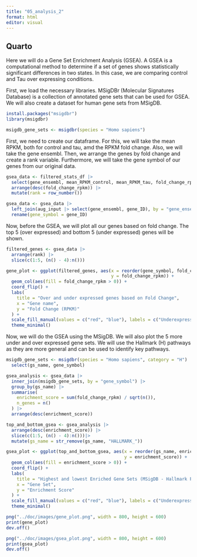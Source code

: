 ```yaml
---
title: "05_analysis_2"
format: html
editor: visual
---
```


## Quarto

Here we will do a Gene Set Enrichment Analysis (GSEA). A GSEA is a computational method to determine if a set of genes shows statistically significant differences in two states. In this case, we are comparing control and Tau over expressing conditions.

First, we load the necessary libraries. MSigDBr (Molecular Signatures Database) is a collection of annotated gene sets that can be used for GSEA. We will also create a dataset for human gene sets from MSigDB.

```r
install.packages("msigdbr")
library(msigdbr)

msigdb_gene_sets <- msigdbr(species = "Homo sapiens")
```

First, we need to create our dataframe. For this, we will take the mean RPKM, both for control and tau, amd the RPKM fold change. Also, we will take the gene ensembl. Then, we arrange the genes by fold change and create a rank variable. Furthermore, we will take the gene symbol of our genes from our original data.

```r

gsea_data <- filtered_stats_df |>
  select(gene_ensembl, mean_RPKM_control, mean_RPKM_tau, fold_change_rpkm) |>
  arrange(desc(fold_change_rpkm)) |>
  mutate(rank = row_number())

gsea_data <- gsea_data |>
  left_join(aug_input |> select(gene_ensembl, gene_ID), by = "gene_ensembl") |>
  rename(gene_symbol = gene_ID)
```

Now, before the GSEA, we will plot all our genes based on fold change. The top 5 (over expressed) and bottom 5 (under expressed) genes will be shown.

```r
filtered_genes <- gsea_data |>
  arrange(rank) |>
  slice(c(1:5, (n() - 4):n()))

gene_plot <- ggplot(filtered_genes, aes(x = reorder(gene_symbol, fold_change_rpkm), 
                                        y = fold_change_rpkm)) +
  geom_col(aes(fill = fold_change_rpkm > 0)) +  
  coord_flip() +
  labs(
    title = "Over and under expressed genes based on Fold Change",
    x = "Gene name",
    y = "Fold Change (RPKM)"
  ) +
  scale_fill_manual(values = c("red", "blue"), labels = c("Underexpressed", "Overexpressed"), name = "Expression") +
  theme_minimal()
```

Now, we will do the GSEA using the MSigDB. We will also plot the 5 more under and over expressed gene sets. We will use the Hallmark (H) pathways as they are more general and can be used to identify key pathways.

```r
msigdb_gene_sets <- msigdbr(species = "Homo sapiens", category = "H") |>
  select(gs_name, gene_symbol)

gsea_analysis <- gsea_data |>
  inner_join(msigdb_gene_sets, by = "gene_symbol") |>
  group_by(gs_name) |>
  summarise(
    enrichment_score = sum(fold_change_rpkm) / sqrt(n()),
    n_genes = n()
  ) |>
  arrange(desc(enrichment_score))

top_and_bottom_gsea <- gsea_analysis |>
  arrange(desc(enrichment_score)) |>
  slice(c(1:5, (n() - 4):n()))|>
  mutate(gs_name = str_remove(gs_name, "HALLMARK_"))  

gsea_plot <- ggplot(top_and_bottom_gsea, aes(x = reorder(gs_name, enrichment_score), 
                                             y = enrichment_score)) +
  geom_col(aes(fill = enrichment_score > 0)) + 
  coord_flip() +
  labs(
    title = "Highest and lowest Enriched Gene Sets (MSigDB - Hallmark Pathways)",
    x = "Gene Set",
    y = "Enrichment Score"
  ) +
  scale_fill_manual(values = c("red", "blue"), labels = c("Underexpressed", "Overexpressed"), name = "Gene Set Type") +
  theme_minimal()

png("../doc/images/gene_plot.png", width = 800, height = 600)
print(gene_plot)
dev.off()

png("../doc/images/gsea_plot.png", width = 800, height = 600)
print(gsea_plot)
dev.off()
```
